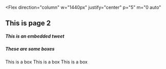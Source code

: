 <Flex
  direction="column"
  w="1440px"
  justify="center"
  p="5"
  m="0 auto"
>

## This is page 2

##### This is an embedded tweet

<Box my="5">
  <Tweet
    tweetLink="https://twitter.com/studio_hungry/status/1256343990061936640?s=20"
    align="center"
    theme="light"
  />
</Box>

##### These are some boxes

<Flex direction="column" w="1440px" my="4">
  <Flex h="100px" justify="center" align="center" bg="brand.900">
    This is a box
  </Flex>
  <Flex h="100px" justify="center" align="center" bg="brand.800">
    This is a box
  </Flex>
  <Flex h="100px" justify="center" align="center" bg="brand.700">
    This is a box
  </Flex>
</Flex>

</Flex>
